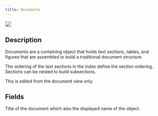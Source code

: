 ```yaml
---
title: Documents
---
```


<img height="20" noZoom src="/images/objecticons/document.svg" /> 

## Description
Documents are a containing object that holds text sections, tables, and figures that are assembled to build a traditional document structure.

<Note>The ordering of the text sections in the index define the section ordering. Sections can be nested to build subsections.</Note>

<Info>This is edited from the document view only</Info>


## Fields

<ParamField path="Title" type="string">
Title of the document which also the displayed name of the object. 
</ParamField>


